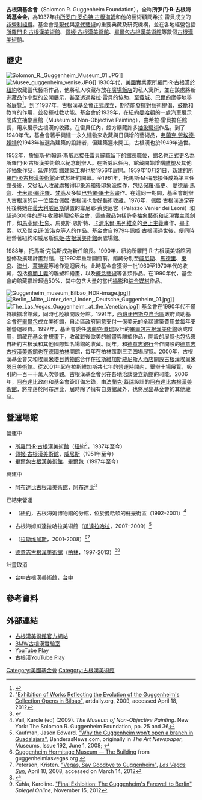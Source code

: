 {{noteTA
|T=zh-hans:古根海姆基金会; zh-hk:古根漢基金會; zh-tw:古根漢基金會;
|G1=地名
|1=zh-hans:古根海姆; zh-hk:古根漢; zh-tw:古根漢;
}}
{{Infobox organization
|name         = 古根漢基金會
|image        = NYC_-_Guggenheim_Museum.jpg
|size         = 
|formation    = 1937
|type         = [[非營利組織|非營利組織]]
|headquarters = {{USA}}[[紐約州|紐約州]][[紐約市|紐約市]]
|leader_title = 
|leader_name  = 
| revenue = $89,192,827<ref name="Ratings">{{cite web | url=http://990s.foundationcenter.org/990_pdf_archive/135/135562233/135562233_201512_990.pdf | title=Solomon R. Guggenheim Foundation | website=Foundation Center | access-date=21 November 2017 }}</ref>
| revenue_year = 2015
|website      = [http://www.guggenheim.org/ www.guggenheim.org]
}}
'''古根漢基金會'''（Solomon R. Guggenheim Foundation），全称'''所罗门·R·古根海姆基金会'''，為1937年由[[所罗门·罗伯特·古根海姆|所罗门·罗伯特·古根海姆]]和他的藝術顧問希拉·雷貝成立的[[非營利組織|非營利組織]]。基金會是[[現代藝術|現代]]與[[當代藝術|當代藝術]]的重要典藏及研究機構，並在各地經營包括[[所羅門·R·古根漢美術館|所羅門·R·古根漢美術館]]、[[佩姬·古根漢美術館|佩姬·古根漢美術館]]、[[畢爾包古根漢美術館|畢爾包古根漢美術館]]等數個[[古根漢美術館|古根漢美術館]]。

==歷史==
[[File:Solomon_R._Guggenheim_Museum_01.JPG|thumb]]]]
[[File:Musee_guggenheim_venise.JPG|thumb]]]]
1930年代，[[美國|美國]]實業家所羅門·R·古根漢於[[紐約|紐約]]收藏當代藝術作品，他將私人收藏存放在[[廣場飯店|廣場飯店]]的私人寓所，並在該處將新進藏品作小型的公開展示，甚至透過希拉·雷貝的協助，至[[費城|費城]]、[[巴爾的摩|巴爾的摩]]等地舉辦展覽<ref>{{Cite web |url=http://www.guggenheim.org/guggenheim-foundation/history |title=History |publisher=The Solomon R. Guggenheim Foundation |accessdate=2012-11-04 |language=en |archive-date=2016-04-10 |archive-url=https://web.archive.org/web/20160410144733/http://www.guggenheim.org/guggenheim-foundation/history |dead-url=no }}</ref>。到了1937年，古根漢基金會正式成立，期待能發揮對藝術提倡、鼓勵和教育的作用，並發揮社教功能。基金會於1939年，在紐約[[曼哈頓|曼哈頓]]的一處汽車展示間成立抽象畫館（Museum of Non-Objective Painting），由希拉·雷貝擔任館長，用來展示古根漢的收藏。在雷貝任內，館方購藏許多[[抽象藝術|抽象藝術]]作品。到了1940年代，基金會著手興建一永久建物來收藏與日俱增的藝術品，[[弗蘭克·勞埃德·賴特|弗蘭克·勞埃德·賴特]]於1943年被選為建築的設計者，但建築遲未開工，古根漢也於1949年過世。

1952年，詹姆斯·約翰遜·斯威尼接任雷貝辭職留下的館長職位，館名也正式更名為所羅門·R·古根漢美術館以紀念創辦人。在斯威尼任內，館藏開始增購[[雕塑|雕塑]]及其他非抽象作品，延遲的新館建築工程也於1956年展開。1959年10月21日，新建的[[所羅門·R·古根漢美術館|所羅門·R·古根漢美術館]]正式於紐約開幕。至1961年，托馬斯·M·梅瑟接任成為第三任館長後，又從私人收藏處獲得[[印象派|印象派]]和[[後印象派|後印象派]]傑作，包括[[保羅·高更|保羅·高更]]、 [[愛德華·馬奈|愛德華·馬奈]]、[[卡米耶·畢沙羅|卡米耶·畢沙羅]]、[[梵高|梵高]]及多幅[[巴勃羅·畢卡索|巴勃羅·畢卡索]]畫作。在這同一期間，基金會創辦人古根漢的另一位侄女佩姬·古根漢也愛好藝術收藏，1976年，佩姬·古根漢決定在死後將她在[[義大利|義大利]][[威尼斯|威尼斯]]購置的韋尼耶·萊奧尼宮（Palazzo Venier dei Leoni）和超過300件的歷年收藏捐贈給基金會，這些藏品包括許多[[抽象藝術|抽象藝術]]和[[超現實主義|超現實主義]]創作，如[[馬塞爾·杜象|馬塞爾·杜象]]、馬克斯·恩斯特、[[卡濟米爾·謝韋里諾維奇·馬列維奇|卡濟米爾·馬列維奇]]的[[至上主義|至上主義]]畫作、[[巴勃羅·畢卡索|畢卡索]]、以及[[傑克遜·波洛克|傑克遜·波洛克]]等人的作品。基金會自1979年佩姬·古根漢過世後，便同時經營著紐約和威尼斯[[佩姬·古根漢美術館|佩姬·古根漢美術館]]兩處場館。

1988年，托馬斯·克倫斯成為新任館長。1990年，紐約所羅門·R·古根漢美術館因整修及擴建計畫封館，在1992年重新開館前，館藏分別至[[威尼斯|威尼斯]]、[[馬德里|馬德里]]、[[東京|東京]]、[[澳州|澳州]]、[[蒙特婁|蒙特婁]]等地作巡迴展出。此時基金會獲得一批1960至1970年代的收藏，包括[[極簡主義|極簡主義]]的雕塑和繪畫，以及[[概念藝術|概念藝術]]等各類作品。在1990年代，基金會的館藏擴增超過50%，其中包含大量的當代[[攝影|攝影]]和[[綜合媒材|綜合媒材]]作品。

[[File:Guggenheim_museum_Bilbao_HDR-image.jpg|thumb]]]]
[[File:Berlin,_Mitte,_Unter_den_Linden,_Deutsche_Guggenheim_01.jpg|thumb]]]]
[[File:The_Las_Vegas_Guggenheim,_at_the_Venetian.jpg|thumb]]]]
基金會在1990年代不僅持續擴增館藏，同時也陸續開設分館。1991年，[[西班牙|西班牙]][[巴斯克自治區|巴斯克自治區]]政府資助基金會在[[畢爾包|畢爾包]]成立美術館，自治區政府同意支付一億美元的全額建築費用並每年支援營運經費。1997年，基金會委任[[法蘭克·蓋瑞|法蘭克·蓋瑞]]設計的[[畢爾包古根漢美術館|畢爾包古根漢美術館]]落成啟用，館藏在基金會規畫下，收藏戰後歐美的繪畫與雕塑作品，開設的展覽也包括來自紐約古根漢和其他國際知名場館的收藏。同年，和[[德意志銀行|德意志銀行]]合作開設的[[德意志古根漢美術館|德意志古根漢美術館]]也在[[德國|德國]][[柏林|柏林]]開館，每年在柏林策劃三至四場展覽。2000年，古根漢基金會又和[[埃爾米塔日博物館|埃爾米塔日博物館]]合作在[[拉斯維加斯|拉斯維加斯]][[威尼斯人酒店_(拉斯維加斯)|威尼斯人酒店]]開設[[古根漢埃爾米塔日美術館|古根漢埃爾米塔日美術館]]。從2001年起在拉斯維加斯共七年的營運時間內，舉辦十場展覽，吸引約一百一十萬人次參觀。古根漢基金會另在各地洽談設立新館的可能，2006年，[[阿布達比|阿布達比]]政府和基金會簽訂備忘錄，由[[法蘭克·蓋瑞|法蘭克·蓋瑞]]設計的[[阿布達比古根漢美術館|阿布達比古根漢美術館]]，將座落於阿布達比，屆時除了擁有自身館藏外，也將展出基金會的其他藏品。

==營運場館==
;營運中
* [[所羅門·R·古根漢美術館|所羅門·R·古根漢美術館]]（{{US}}[[紐約|紐約]]<ref name="artdaily">[http://www.artdaily.com/index.asp?int_sec=11&int_new=31711&int_modo=2 "Exhibition of Works Reflecting the Evolution of the Guggenheim's Collection Opens in Bilbao"], artdaily.org, 2009, accessed April 18, 2012</ref>，1937年至今）
* [[佩姬·古根漢美術館|佩姬·古根漢美術館]]，{{ITA}}[[威尼斯|威尼斯]]（1951年至今）
* [[畢爾包古根漢美術館|畢爾包古根漢美術館]]，{{SPN}}[[畢爾包|畢爾包]]（1997年至今）

;興建中
* [[阿布達比古根漢美術館|阿布達比古根漢美術館]]，{{UAE}}[[阿布達比|阿布達比]]<ref>{{cite news|url=http://www.cbsnews.com/stories/2006/07/08/ap/entertainment/mainD8IO10580.shtml |title=Guggenheim to Build Museum in Abu Dhabi |last=Krane |first=Jim |date=July 8, 2006 |publisher=CBS News |access-date=2008-09-23 |archive-url=https://web.archive.org/web/20080526015521/http://www.cbsnews.com/stories/2006/07/08/ap/entertainment/mainD8IO10580.shtml |archive-date=May 26, 2008 |url-status=dead }}</ref>


;已結束營運
*{{link-en|蘇豪古根漢美術館|SoHoPaul Goldberger}}（{{US}}[[紐約|紐約]]，古根海姆博物館的分館，位於曼哈頓的[[蘇豪|蘇豪]]街區（1992-2001）<ref>Vail, Karole (ed) (2009). ''The Museum of Non-Objective Painting''. New York: The Solomon R. Guggenheim Foundation, pp. 25 and 36</ref>
*古根海姆瓜達拉哈拉美術館（{{MEX}}[[瓜達拉哈拉|瓜達拉哈拉]]，2007–2009）<ref>Kaufman, Jason Edward. [http://www.banderasnews.com/0806/art-guggenheim.htm "Why the Guggenheim won’t open a branch in Guadalajara"], BanderasNews.com, originally in ''The Art Newspaper'', Museums, Issue 192, June 1, 2008; {{cite news |title=Cancela proyecto la fundación Solomon R. Guggenheim en Guadalajara |url=http://www.informador.com.mx/cultura/2009/149027/6/cancela-proyecto-la-fundacion-solomon-r-guggenheim-en-guadalajara.htm |newspaper=El Informador |location=Guadalajara, Mexico |date=26 October 2009 |trans-title=Solomon R. Guggenheim foundation cancels project}}</ref>
*{{link-en|古根漢埃爾米塔日美術館|Guggenheim_Hermitage_Museum}}（{{US}}[[拉斯维加斯|拉斯维加斯]]，2001-2008）<ref> [http://www.guggenheimlasvegas.org/building_herm.html Guggenheim Hermitage Museum — The Building] from guggenheimlasvegas.org {{webarchive |url=https://web.archive.org/web/20070824153552/http://www.guggenheimlasvegas.org/building_herm.html |date=August 24, 2007 }}</ref><ref>Peterson, Kristen. [http://www.lasvegassun.com/news/2008/apr/10/vegas-say-goodbye-guggenheim/ "Vegas, Say Goodbye to Guggenheim"], ''[[Las_Vegas_Sun|Las Vegas Sun]]'', April 10, 2008, accessed on March 14, 2012</ref>
* [[德意志古根漢美術館|德意志古根漢美術館]]（{{GER}}[[柏林|柏林]]，1997-2013）<ref>{{Citation| title = Frommer's Europe|author1=Darwin Porter |author2=Danforth Prince |author3=George McDonald |display-authors=et al |publisher=John Wiley and Sons| year=2006| isbn= 978-0-471-92265-0|page=339| access-date = 2009-10-01| url =https://books.google.com/books?id=5hdsVl8cBgwC&q=%22Deutsche%20Guggenheim%22&pg=PA399}}</ref><ref name=SpiegelClosing>Kuhla, Karoline. [http://www.spiegel.de/international/zeitgeist/final-exhibition-guggenheim-says-goodbye-to-berlin-a-867541.html "Final Exhibition: The Guggenheim's Farewell to Berlin"], ''Spiegel Online'', November 15, 2012</ref>

;計畫取消
* 台中古根漢美術館，{{ROC-TW}}[[台中|台中]]

==參考資料==
{{Reflist}}

==外部連結==
{{Commons category|Guggenheim}}
* [http://www.guggenheim.org/ 古根漢美術館官方網站]{{Wayback|url=http://www.guggenheim.org/ |date=20110224101858 }}
* [http://www.bmwguggenheimlab.org BMW古根漢實驗室] {{Wayback|url=http://www.bmwguggenheimlab.org/ |date=20210117065233 }}
* [http://www.youtube.com/play YouTube Play] {{Wayback|url=http://www.youtube.com/play |date=20210218030243 }}
* [http://www.guggenheim.org/new-york/interact/participate/youtube-play 古根漢YouTube Play] {{Wayback|url=http://www.guggenheim.org/new-york/interact/participate/youtube-play |date=20140527062904 }}


[[Category:美國基金會|Category:美國基金會]]
[[Category:古根漢美術館|Category:古根漢美術館]]